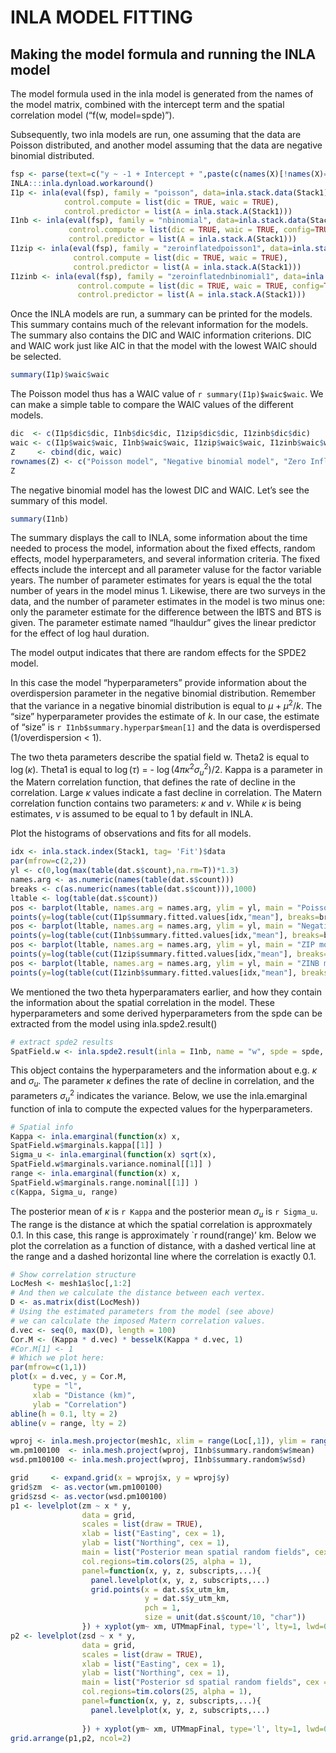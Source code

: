 # INLA MODEL FITTING

## Making the model formula and running the INLA model

The model formula used in the inla model is generated from the names of the model matrix, combined with the intercept term and the spatial correlation model ("f(w, model=spde)").

Subsequently, two inla models are run, one assuming that the data are Poisson distributed, and another model assuming that the data are negative binomial distributed.


```r
fsp <- parse(text=c("y ~ -1 + Intercept + ",paste(c(names(X)[!names(X)=="the.offset"],"offset(the.offset)"," f(w, model = spde)"),collapse =" + ")))
INLA:::inla.dynload.workaround() 
I1p <- inla(eval(fsp), family = "poisson", data=inla.stack.data(Stack1),
            control.compute = list(dic = TRUE, waic = TRUE),
            control.predictor = list(A = inla.stack.A(Stack1)))
I1nb <- inla(eval(fsp), family = "nbinomial", data=inla.stack.data(Stack1),
             control.compute = list(dic = TRUE, waic = TRUE, config=TRUE),
             control.predictor = list(A = inla.stack.A(Stack1)))
I1zip <- inla(eval(fsp), family = "zeroinflatedpoisson1", data=inla.stack.data(Stack1),
              control.compute = list(dic = TRUE, waic = TRUE),
              control.predictor = list(A = inla.stack.A(Stack1)))
I1zinb <- inla(eval(fsp), family = "zeroinflatednbinomial1", data=inla.stack.data(Stack1),
               control.compute = list(dic = TRUE, waic = TRUE, config=TRUE),
               control.predictor = list(A = inla.stack.A(Stack1)))
```
Once the INLA models are run, a summary can be printed for the models. This summary contains much of the relevant information for the models. The summary also contains the DIC and WAIC information criterions. DIC and WAIC work just like AIC in that the model with the lowest WAIC should be selected.

```r
summary(I1p)$waic$waic
```

The Poisson model thus has a WAIC value of `r summary(I1p)$waic$waic`. We can make a simple table to compare the WAIC values of the different models.

```r
dic  <- c(I1p$dic$dic, I1nb$dic$dic, I1zip$dic$dic, I1zinb$dic$dic)
waic <- c(I1p$waic$waic, I1nb$waic$waic, I1zip$waic$waic, I1zinb$waic$waic)
Z     <- cbind(dic, waic)
rownames(Z) <- c("Poisson model", "Negative binomial model", "Zero Inflated Poisson model", "Zero Inflated Negative binomial model" )
Z
```

The negative binomial model has the lowest DIC and WAIC. Let's see the summary of this model.  
```r
summary(I1nb)
```
The summary displays the call to INLA, some information about the time needed to process the model, information about the fixed effects, random effects, model hyperparameters, and several information criteria. The fixed effects include the intercept and all parameter valuse for the factor variable years. The number of parameter estimates for years is equal the the total number of years in the model minus 1. Likewise, there are two surveys in the data, and the number of parameter estimates in the model is two minus one: only the parameter estimate for the difference between the IBTS and BTS is given. The parameter estimate named "lhauldur" gives the linear predictor for the effect of log haul duration.

The model output indicates that there are random effects for the SPDE2 model.

In this case the model "hyperparameters" provide information about the overdispersion parameter in the negative binomial distribution. Remember that the variance in a negative binomial distribution is equal to $\mu + \mu^{2} / k$. The "size" hyperparameter provides the estimate of $k$. In our case, the estimate of "size" is `r I1nb$summary.hyperpar$mean[1]` and the data is overdispersed (1/overdispersion < 1). 

The two theta parameters describe the spatial field w. Theta2 is equal to  $\log(\kappa)$. Theta1 is equal to $\log(\tau)$ = - $\log(4 \pi \kappa^2 \sigma_{u}^2)/2$. Kappa is a parameter in the Matern correlation function, that defines the rate of decline in the correlation. Large $\kappa$ values indicate a fast decline in correlation. The Matern correlation function contains two parameters: $\kappa$ and $\nu$. While $\kappa$ is being estimates, $\nu$ is assumed to be equal to 1 by default in INLA. 

Plot the histograms of observations and fits for all models. 

```r
idx <- inla.stack.index(Stack1, tag= 'Fit')$data
par(mfrow=c(2,2))
yl <- c(0,log(max(table(dat.s$count),na.rm=T))*1.3)
names.arg <- as.numeric(names(table(dat.s$count)))
breaks <- c(as.numeric(names(table(dat.s$count))),1000)
ltable <- log(table(dat.s$count))
pos <- barplot(ltable, names.arg = names.arg, ylim = yl, main = "Poisson model")
points(y=log(table(cut(I1p$summary.fitted.values[idx,"mean"], breaks=breaks))), x = pos[,1], col=2, pch=19)
pos <- barplot(ltable, names.arg = names.arg, ylim = yl, main = "Negative binomial model")
points(y=log(table(cut(I1nb$summary.fitted.values[idx,"mean"], breaks=breaks))), x = pos[,1], col=2, pch=19)
pos <- barplot(ltable, names.arg = names.arg, ylim = yl, main = "ZIP model")
points(y=log(table(cut(I1zip$summary.fitted.values[idx,"mean"], breaks=breaks))), x = pos[,1], col=2, pch=19)
pos <- barplot(ltable, names.arg = names.arg, ylim = yl, main = "ZINB model")
points(y=log(table(cut(I1zinb$summary.fitted.values[idx,"mean"], breaks=breaks))), x = pos[,1], col=2, pch=19)
```

We mentioned the two theta hyperparamaters earlier, and how they contain the information about the spatial correlation in the model. These hyperparameters and some derived hyperparameters from the spde can be extracted from the model using inla.spde2.result()

```r
# extract spde2 results 
SpatField.w <- inla.spde2.result(inla = I1nb, name = "w", spde = spde, do.transfer = TRUE)
```

This object contains the hyperparameters and the information about e.g. $\kappa$ and $\sigma_{u}$.
The parameter $\kappa$ defines the rate of decline in correlation, and the parameters $\sigma_{u}^2$ indicates the variance. Below, we use the inla.emarginal function of inla to compute the expected values for the hyperparameters.   

```r
# Spatial info
Kappa <- inla.emarginal(function(x) x, 
SpatField.w$marginals.kappa[[1]] )
Sigma_u <- inla.emarginal(function(x) sqrt(x), 
SpatField.w$marginals.variance.nominal[[1]] )
range <- inla.emarginal(function(x) x, 
SpatField.w$marginals.range.nominal[[1]] )
c(Kappa, Sigma_u, range)
```

The posterior mean of $\kappa$ is `r Kappa` and the posterior mean $\sigma_{u}$ is `r Sigma_u`. The range is the distance at which the spatial correlation is approxmately 0.1. In this case, this range is approximately `r round(range)' km. Below we plot the correlation as a function of distance, with a dashed vertical line at the range and a dashed horizontal line where the correlation is exactly 0.1.
```r
# Show correlation structure
LocMesh <- mesh1a$loc[,1:2]
# And then we calculate the distance between each vertex.
D <- as.matrix(dist(LocMesh))
# Using the estimated parameters from the model (see above)
# we can calculate the imposed Matern correlation values.
d.vec <- seq(0, max(D), length = 100)      
Cor.M <- (Kappa * d.vec) * besselK(Kappa * d.vec, 1) 
#Cor.M[1] <- 1
# Which we plot here:
par(mfrow=c(1,1))
plot(x = d.vec, y = Cor.M, 
     type = "l", 
     xlab = "Distance (km)", 
     ylab = "Correlation")
abline(h = 0.1, lty = 2)
abline(v = range, lty = 2)
```


```r
wproj <- inla.mesh.projector(mesh1c, xlim = range(Loc[,1]), ylim = range(Loc[,2])) 
wm.pm100100  <- inla.mesh.project(wproj, I1nb$summary.random$w$mean)
wsd.pm100100 <- inla.mesh.project(wproj, I1nb$summary.random$w$sd)

grid     <- expand.grid(x = wproj$x, y = wproj$y)
grid$zm  <- as.vector(wm.pm100100)   
grid$zsd <- as.vector(wsd.pm100100)   
p1 <- levelplot(zm ~ x * y,
                data = grid, 
                scales = list(draw = TRUE),
                xlab = list("Easting", cex = 1),
                ylab = list("Northing", cex = 1),
                main = list("Posterior mean spatial random fields", cex = 1),
                col.regions=tim.colors(25, alpha = 1),
                panel=function(x, y, z, subscripts,...){
                  panel.levelplot(x, y, z, subscripts,...)
                  grid.points(x = dat.s$x_utm_km,
                              y = dat.s$y_utm_km, 
                              pch = 1,
                              size = unit(dat.s$count/10, "char"))  
                }) + xyplot(ym~ xm, UTMmapFinal, type='l', lty=1, lwd=0.5, col='black')
p2 <- levelplot(zsd ~ x * y,
                data = grid, 
                scales = list(draw = TRUE),
                xlab = list("Easting", cex = 1),
                ylab = list("Northing", cex = 1),
                main = list("Posterior sd spatial random fields", cex = 1),
                col.regions=tim.colors(25, alpha = 1),
                panel=function(x, y, z, subscripts,...){
                  panel.levelplot(x, y, z, subscripts,...)
                  
                }) + xyplot(ym~ xm, UTMmapFinal, type='l', lty=1, lwd=0.5, col='black')
grid.arrange(p1,p2, ncol=2)

```

